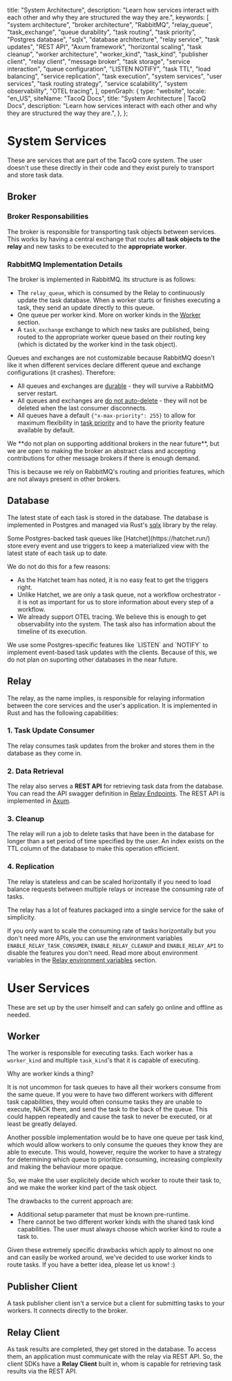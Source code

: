 
  title: "System Architecture",
  description:
    "Learn how services interact with each other and why they are structured the way they are.",
  keywords: [
    "system architecture",
    "broker architecture",
    "RabbitMQ",
    "relay_queue",
    "task_exchange",
    "queue durability",
    "task routing",
    "task priority",
    "Postgres database",
    "sqlx",
    "database architecture",
    "relay service",
    "task updates",
    "REST API",
    "Axum framework",
    "horizontal scaling",
    "task cleanup",
    "worker architecture",
    "worker_kind",
    "task_kind",
    "publisher client",
    "relay client",
    "message broker",
    "task storage",
    "service interaction",
    "queue configuration",
    "LISTEN NOTIFY",
    "task TTL",
    "load balancing",
    "service replication",
    "task execution",
    "system services",
    "user services",
    "task routing strategy",
    "service scalability",
    "system observability",
    "OTEL tracing",
  ],
  openGraph: {
    type: "website",
    locale: "en_US",
    siteName: "TacoQ Docs",
    title: "System Architecture | TacoQ Docs",
    description:
      "Learn how services interact with each other and why they are structured the way they are.",
  },
};

# System Services

These are services that are part of the TacoQ core system. The user doesn't
use these directly in their code and they exist purely to transport and store
task data.

## Broker

### Broker Responsabilities

The broker is responsible for transporting task objects between services. This
works by having a central exchange that routes **all task objects to the
relay** and new tasks to be executed to the **appropriate worker**.

### RabbitMQ Implementation Details

The broker is implemented in RabbitMQ. Its structure is as follows:

- The `relay_queue`, which is consumed by the Relay to continuously update the
  task database. When a worker starts or finishes executing a task, they send
  an update directly to this queue.
- One queue per worker kind. More on worker kinds in the
  [Worker](/technical-reference/system-architecture/#h2-worker) section.
- A `task_exchange` exchange to which new tasks are published, being routed to
  the appropriate worker queue based on their routing key (which is dictated
  by the worker kind in the task object).

Queues and exchanges are not customizable because RabbitMQ doesn't like it
when different services declare different queue and exchange configurations
(it crashes). Therefore:

- All queues and exchanges are [durable](https://www.rabbitmq.com/docs/queues#durability) -
  they will survive a RabbitMQ server restart.
- All queues and exchanges are [do not auto-delete](https://www.rabbitmq.com/docs/queues#properties) -
  they will not be deleted when the last consumer disconnects.
- All queues have a default `{"x-max-priority": 255}` to allow for maximum
  flexibility in [task priority](https://www.rabbitmq.com/docs/priority) and to
  have the priority feature available by default.

<Note>
  We **do not plan on supporting additional brokers in the near future**, 
  but we are open to making the broker an abstract class and accepting 
  contributions for other message brokers if there is enough demand.

This is because we rely on RabbitMQ's routing and priorities features, which
are not always present in other brokers.

</Note>

## Database

The latest state of each task is stored in the database. The database is
implemented in Postgres and managed via Rust's [sqlx](https://docs.rs/sqlx/latest/sqlx/)
library by the relay.

<Note>
  Some Postgres-backed task queues like [Hatchet](https://hatchet.run/) store 
  every event and use triggers to keep a materialized view with the latest state 
  of each task up to date.

We do not do this for a few reasons:

- As the Hatchet team has noted, it is no easy feat to get the triggers
  right.
- Unlike Hatchet, we are only a task queue, not a workflow orchestrator -
  it is not as important for us to store information about every step of a
  workflow.
- We already support OTEL tracing. We believe this is enough to get
  observability into the system. The task also has information about the
  timeline of its execution.
</Note>

<Note>
  We use some Postgres-specific features like `LISTEN` and `NOTIFY` to implement
  event-based task updates with the clients. Because of this, we do not plan on
  suporting other databases in the near future.
</Note>

## Relay

The relay, as the name implies, is responsible for relaying information
between the core services and the user's application. It is implemented in Rust
and has the following capabilities:

### 1. Task Update Consumer

The relay consumes task updates from the broker and stores them in the database as they come in.

### 2. Data Retrieval

The relay also serves a **REST API** for retrieving task data from the database.
You can read the API swagger definition in [Relay Endpoints](/technical-reference/relay-endpoints).
The REST API is implemented in [Axum](https://docs.rs/axum/latest/axum/).

### 3. Cleanup

The relay will run a job to delete tasks that have been in the database for
longer than a set period of time specified by the user. An index exists on the
TTL column of the database to make this operation efficient.

### 4. Replication

The relay is stateless and can be scaled horizontally if you need to
load balance requests between multiple relays or increase the consuming
rate of tasks.

<Tip>
  The relay has a lot of features packaged into a single service for the sake of simplicity.

If you only want to scale the consuming rate of tasks horizontally but you don't need more APIs,
you can use the environment variables `ENABLE_RELAY_TASK_CONSUMER`, `ENABLE_RELAY_CLEANUP` and
`ENABLE_RELAY_API` to disable the features you don't need. Read more about environment variables
in the [Relay environment variables](/technical-reference/relay-environment-variables) section.

</Tip>

# User Services

These are set up by the user himself and can safely go online and offline as
needed.

## Worker

The worker is responsible for executing tasks. Each worker has a `worker_kind`
and multiple `task_kind`'s that it is capable of executing.

<Note>
  Why are worker kinds a thing?

It is not uncommon for task queues to have all their workers consume from the
same queue. If you were to have two different workers with different task
capabilities, they would often consume tasks they are unable to execute, NACK
them, and send the task to the back of the queue. This could happen repeatedly
and cause the task to never be executed, or at least be greatly delayed.

Another possible implementation would be to have one queue per task kind, which
would allow workers to only consume the queues they know they are able to
execute. This would, however, require the worker to have a strategy for
determining which queue to prioritize consuming, increasing complexity and making
the behaviour more opaque.

So, we make the user explicitely decide which worker to route their task to,
and we make the worker kind part of the task object.

The drawbacks to the current approach are:

- Additional setup parameter that must be known pre-runtime.
- There cannot be two different worker kinds with the shared task kind
  capabilities. The user must always choose which worker kind to route a task to.

Given these extremely specific drawbacks which apply to almost no one and can
easily be worked around, we've decided to use worker kinds to route tasks. If
you have a better idea, please let us know! :)

</Note>

## Publisher Client

A task publisher client isn't a service but a client for submitting tasks to your
workers. It connects directly to the broker.

## Relay Client

As task results are completed, they get stored in the database. To access them,
an application must communicate with the relay via REST API. So, the client SDKs
have a **Relay Client** built in, whom is capable for retrieving task results via
the REST API.

